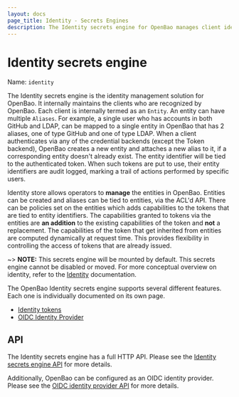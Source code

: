 ```yaml
---
layout: docs
page_title: Identity - Secrets Engines
description: The Identity secrets engine for OpenBao manages client identities.
---
```


# Identity secrets engine

Name: `identity`

The Identity secrets engine is the identity management solution for OpenBao. It
internally maintains the clients who are recognized by OpenBao. Each client is
internally termed as an `Entity`. An entity can have multiple `Aliases`. For
example, a single user who has accounts in both GitHub and LDAP, can be mapped
to a single entity in OpenBao that has 2 aliases, one of type GitHub and one of
type LDAP. When a client authenticates via any of the credential backends
(except the Token backend), OpenBao creates a new entity and attaches a new
alias to it, if a corresponding entity doesn't already exist. The entity identifier will
be tied to the authenticated token. When such tokens are put to use, their
entity identifiers are audit logged, marking a trail of actions performed by
specific users.

Identity store allows operators to **manage** the entities in OpenBao. Entities
can be created and aliases can be tied to entities, via the ACL'd API. There
can be policies set on the entities which adds capabilities to the tokens that
are tied to entity identifiers. The capabilities granted to tokens via the
entities are **an addition** to the existing capabilities of the token and
**not** a replacement. The capabilities of the token that get inherited from
entities are computed dynamically at request time. This provides flexibility in
controlling the access of tokens that are already issued.

~> **NOTE:** This secrets engine will be mounted by default. This secrets engine
cannot be disabled or moved. For more conceptual overview on identity, refer to
the [Identity](/docs/concepts/identity) documentation.

The OpenBao Identity secrets engine supports several different features. Each
one is individually documented on its own page.

- [Identity tokens](/docs/secrets/identity/identity-token)
- [OIDC Identity Provider](/docs/secrets/identity/oidc-provider)

## API

The Identity secrets engine has a full HTTP API. Please see the
[Identity secrets engine API](/api-docs/secret/identity) for more
details.

Additionally, OpenBao can be configured as an OIDC identity provider. Please see
the [OIDC identity provider API](/api-docs/secret/identity/oidc-provider) for
more details.
